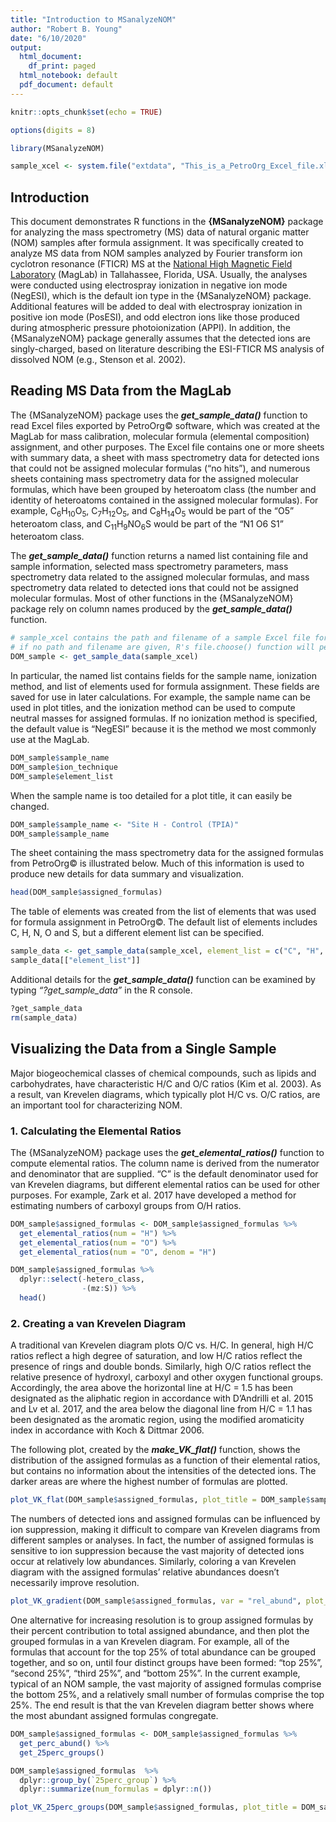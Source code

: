 ```yaml
---
title: "Introduction to MSanalyzeNOM"
author: "Robert B. Young"
date: "6/10/2020"
output:
  html_document:
    df_print: paged
  html_notebook: default
  pdf_document: default
---
```


```r
knitr::opts_chunk$set(echo = TRUE)
```

```r
options(digits = 8)
```

```r
library(MSanalyzeNOM)
```

```r
sample_xcel <- system.file("extdata", "This_is_a_PetroOrg_Excel_file.xls", package = "MSanalyzeNOM", mustWork = TRUE)
```



## Introduction

This document demonstrates R functions in the **{MSanalyzeNOM}** package for analyzing the mass spectrometry (MS) data of natural organic matter (NOM) samples after formula assignment. It was specifically created to analyze MS data from NOM samples analyzed by Fourier transform ion cyclotron resonance (FTICR) MS at the [National High Magnetic Field Laboratory](https://nationalmaglab.org/user-facilities/icr) (MagLab) in Tallahassee, Florida, USA. Usually, the analyses were  conducted using electrospray ionization in negative ion mode (NegESI), which is the default ion type in the {MSanalyzeNOM} package. Additional features will be added to deal with electrospray ionization in positive ion mode (PosESI), and odd electron ions like those produced during atmospheric pressure photoionization (APPI). In addition, the {MSanalyzeNOM} package generally assumes that the detected ions are singly-charged, based on literature describing the ESI-FTICR MS analysis of dissolved NOM (e.g., Stenson et al. 2002). 



## Reading MS Data from the MagLab

The {MSanalyzeNOM} package uses the ***get_sample_data()*** function to read Excel files exported by PetroOrg&copy; software, which was created at the MagLab for mass calibration, molecular formula (elemental composition) assignment, and other purposes. The Excel file contains one or more sheets with summary data, a sheet with mass spectrometry data for detected ions that could not be assigned molecular formulas ("no hits"), and numerous sheets containing mass spectrometry data for the assigned molecular formulas, which have been grouped by heteroatom class (the number and identity of heteroatoms contained in the assigned molecular formulas). For example, C<sub>6</sub>H<sub>10</sub>O<sub>5</sub>, C<sub>7</sub>H<sub>12</sub>O<sub>5</sub>, and C<sub>8</sub>H<sub>14</sub>O<sub>5</sub> would be part of the "O5" heteroatom class, and C<sub>11</sub>H<sub>9</sub>NO<sub>6</sub>S would be part of the "N1 O6 S1" heteroatom class.

The ***get_sample_data()*** function returns a named list containing file and sample information, selected mass spectrometry parameters, mass spectrometry data related to the assigned molecular formulas, and mass spectrometry data related to detected ions that could not be assigned molecular formulas. Most of other functions in the {MSanalyzeNOM} package rely on column names produced by the ***get_sample_data()*** function. 

```r
# sample_xcel contains the path and filename of a sample Excel file for a DOM sample
# if no path and filename are given, R's file.choose() function will permit you to choose a file
DOM_sample <- get_sample_data(sample_xcel)
```

In particular, the named list contains fields for the sample name, ionization method, and list of elements used for formula assignment. These fields are saved for use in later calculations. For example, the sample name can be used in plot titles, and the ionization method can be used to compute neutral masses for assigned formulas. If no ionization method is specified, the default value is "NegESI" because it is the method we most commonly use at the MagLab.

```r
DOM_sample$sample_name
DOM_sample$ion_technique
DOM_sample$element_list
```

When the sample name is too detailed for a plot title, it can easily be changed.

```r
DOM_sample$sample_name <- "Site H - Control (TPIA)"
DOM_sample$sample_name
```

The sheet containing the mass spectrometry data for the assigned formulas from PetroOrg&copy; is illustrated below. Much of this information is used to produce new details for data summary and visualization.  

```r
head(DOM_sample$assigned_formulas)
```

The table of elements was created from the list of elements that was used for formula assignment in PetroOrg&copy;. The default list of elements includes C, H, N, O and S, but a different element list can be specified. 

```r
sample_data <- get_sample_data(sample_xcel, element_list = c("C", "H", "N", "O"))
sample_data[["element_list"]]
```

Additional details for the ***get_sample_data()*** function can be examined by typing *"?get_sample_data"* in the R console.

```r
?get_sample_data
rm(sample_data)
```



## Visualizing the Data from a Single Sample

Major biogeochemical classes of chemical compounds, such as lipids and carbohydrates, have characteristic H/C and O/C ratios (Kim et al. 2003). As a result, van Krevelen diagrams, which typically plot H/C vs. O/C ratios, are an important tool for characterizing NOM. 


### 1. Calculating the Elemental Ratios

The {MSanalyzeNOM} package uses the ***get_elemental_ratios()*** function to compute elemental ratios. The column name is derived from the numerator and denominator that are supplied.  "C" is the default denominator used for van Krevelen diagrams, but different elemental ratios can be used for other purposes. For example, Zark et al. 2017 have developed a method for estimating numbers of carboxyl groups from O/H ratios.

```r
DOM_sample$assigned_formulas <- DOM_sample$assigned_formulas %>%
  get_elemental_ratios(num = "H") %>%
  get_elemental_ratios(num = "O") %>%
  get_elemental_ratios(num = "O", denom = "H")
```

```r
DOM_sample$assigned_formulas %>%
  dplyr::select(-hetero_class, 
                -(mz:S)) %>%
  head()
```



### 2. Creating a van Krevelen Diagram

A traditional van Krevelen diagram plots O/C vs. H/C. In general, high H/C ratios reflect a high degree of saturation, and low H/C ratios reflect the presence of rings and double bonds. Similarly, high O/C ratios reflect the relative presence of hydroxyl, carboxyl and other oxygen functional groups. Accordingly, the area above the horizontal line at H/C = 1.5 has been designated as the aliphatic region in accordance with D'Andrilli et al. 2015 and Lv et al. 2017, and the area below the diagonal line from H/C = 1.1 has been  designated as the aromatic region, using the modified aromaticity index \ge 0.5 in accordance with Koch & Dittmar 2006.

The following plot, created by the ***make_VK_flat()*** function, shows the distribution of the assigned formulas as a function of their elemental ratios, but contains no information about the intensities of the detected ions. The darker areas are where the highest number of formulas are plotted.

```r
plot_VK_flat(DOM_sample$assigned_formulas, plot_title = DOM_sample$sample_name)
```

The numbers of detected ions and assigned formulas can be influenced by ion suppression, making it difficult to compare van Krevelen diagrams from different samples or analyses. In fact, the number of assigned formulas is sensitive to ion suppression because the vast majority of detected ions occur at relatively low abundances. Similarly, coloring a van Krevelen diagram with the assigned formulas' relative abundances doesn't necessarily improve resolution.

```r
plot_VK_gradient(DOM_sample$assigned_formulas, var = "rel_abund", plot_title = DOM_sample$sample_name)
```

One alternative for increasing resolution is to group assigned formulas by their percent contribution to total assigned abundance, and then plot the grouped formulas in a van Krevelen diagram. For example, all of the formulas that account for the top 25% of total abundance can be grouped together, and so on, until four distinct groups have been formed: "top 25%", "second 25%", "third 25%", and "bottom 25%". In the current example, typical of an NOM sample, the vast majority of assigned formulas comprise the bottom 25%, and a relatively small number of formulas comprise the top 25%. The end result is that the van Krevelen diagram better shows where the most abundant assigned formulas congregate.

```r
DOM_sample$assigned_formulas <- DOM_sample$assigned_formulas %>%
  get_perc_abund() %>%
  get_25perc_groups()
```

```r
DOM_sample$assigned_formulas  %>% 
  dplyr::group_by(`25perc_group`) %>% 
  dplyr::summarize(num_formulas = dplyr::n())
```

```r
plot_VK_25perc_groups(DOM_sample$assigned_formulas, plot_title = DOM_sample$sample_name)
```


